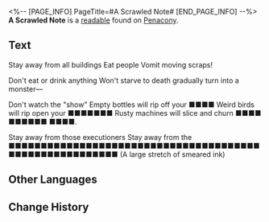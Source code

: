 <%-- [PAGE_INFO]
PageTitle=#A Scrawled Note#
[END_PAGE_INFO] --%>
{{Readable Infobox
|id           = 332
|partIds      = 190609
|title        = 
|image        = Item Penacony Readable 2.png
|world        = Penacony
|parts        = 1
|author       = <!--to be added-->
|description  = A note discovered in a corner of the hotel in the Dreamscape, containing incomprehensible but bone-chilling obscure content.
|part1        = A Scrawled Note
|source1      = {{cx|Source missing}}
|characters   = 
|factions     = 
}}
'''A Scrawled Note''' is a [[readable]] found on [[Penacony]].
<!--
==Location==
{{Map Embed|<map name>|<marker id>}}
-->
==Text==
Stay away from all buildings   Eat people   Vomit moving scraps!

Don't eat or drink anything   Won't starve to death    gradually turn into a monster&mdash;

Don't watch the "show"   Empty bottles will rip off your ■■■■   Weird birds will rip open your ■■■■■■■   Rusty machines will slice and churn ■■■■ ■■■■■■ ■■■■.

Stay away from those executioners   Stay away from the ■■■■■■■■■■■■■■■■■■■■■■■■■■■■■■■■■■■■■■■■■■■■■■■■■■■■■■■■ (A large stretch of smeared ink)



{{Size|36|{{Color|fire|nobold=1|KILL ALL THE SWEET DREAMS TROUPE!}} They are monsters   Evil minions of The Family!!!}}

<!--
==Trivia==
* 
-->
==Other Languages==
{{Other Languages
|en   = A Scrawled Note
|zhs  = 字迹潦草的纸条
|zht  = 字跡潦草的紙條
|ja   = 汚い字で書かれたメモ
|ko   = 휘갈겨 쓴 쪽지
|es   = Nota con garabatos
|fr   = Note griffonnée
|ru   = Записка неразборчивым почерком
|th   = กระดาษโน๊ตที่เขียนด้วยลายมือที่ยุ่งเหยิง
|vi   = Giấy Ghi Chú Với Nét Chữ Nguệch Ngoạc
|de   = Eine gekritzelte Notiz
|id   = Catatan yang Tulisannya Berantakan
|pt   = Um Bilhete Rabiscado
}}

==Change History==
{{Change History|2.1}}